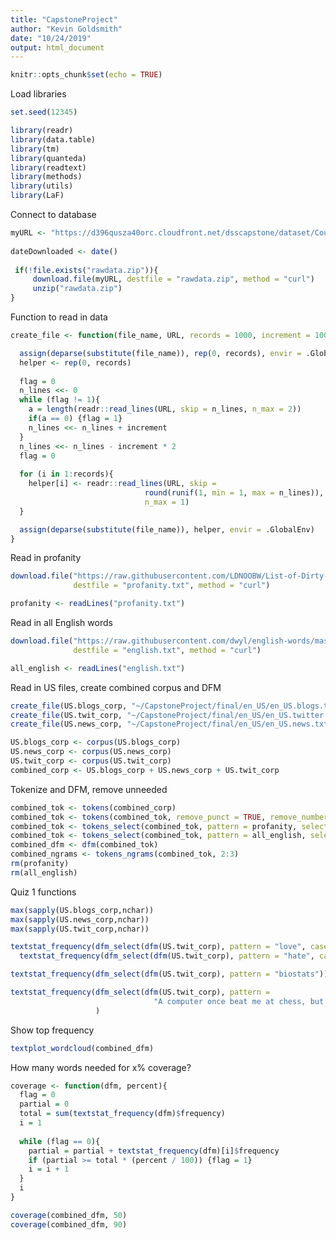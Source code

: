 ```yaml
---
title: "CapstoneProject"
author: "Kevin Goldsmith"
date: "10/24/2019"
output: html_document
---
```


```r
knitr::opts_chunk$set(echo = TRUE)
```

Load libraries
```r
set.seed(12345)

library(readr)
library(data.table)
library(tm)
library(quanteda)
library(readtext)
library(methods)
library(utils)
library(LaF)
```

Connect to database
```r
myURL <- "https://d396qusza40orc.cloudfront.net/dsscapstone/dataset/Coursera-SwiftKey.zip"
 
dateDownloaded <- date()
 
 if(!file.exists("rawdata.zip")){
     download.file(myURL, destfile = "rawdata.zip", method = "curl")
     unzip("rawdata.zip")
}
```

Function to read in data
```r
create_file <- function(file_name, URL, records = 1000, increment = 10000) {

  assign(deparse(substitute(file_name)), rep(0, records), envir = .GlobalEnv)
  helper <- rep(0, records)
    
  flag = 0
  n_lines <<- 0
  while (flag != 1){
    a = length(readr::read_lines(URL, skip = n_lines, n_max = 2))
    if(a == 0) {flag = 1}
    n_lines <<- n_lines + increment
  }
  n_lines <<- n_lines - increment * 2
  flag = 0
  
  for (i in 1:records){
    helper[i] <- readr::read_lines(URL, skip =
                              round(runif(1, min = 1, max = n_lines)),
                              n_max = 1)
  }

  assign(deparse(substitute(file_name)), helper, envir = .GlobalEnv)
}
```

Read in profanity 
```r
download.file("https://raw.githubusercontent.com/LDNOOBW/List-of-Dirty-Naughty-Obscene-and-Otherwise-Bad-Words/master/en", 
              destfile = "profanity.txt", method = "curl")

profanity <- readLines("profanity.txt")


```

Read in all English words
```r
download.file("https://raw.githubusercontent.com/dwyl/english-words/master/words.txt", 
              destfile = "english.txt", method = "curl")

all_english <- readLines("english.txt")
```

Read in US files, create combined corpus and DFM
```r
create_file(US.blogs_corp, "~/CapstoneProject/final/en_US/en_US.blogs.txt", 100)
create_file(US.twit_corp, "~/CapstoneProject/final/en_US/en_US.twitter.txt", 100)
create_file(US.news_corp, "~/CapstoneProject/final/en_US/en_US.news.txt", 100)

US.blogs_corp <- corpus(US.blogs_corp)
US.news_corp <- corpus(US.news_corp)
US.twit_corp <- corpus(US.twit_corp)
combined_corp <- US.blogs_corp + US.news_corp + US.twit_corp
```

Tokenize and DFM, remove unneeded 
```r
combined_tok <- tokens(combined_corp)
combined_tok <- tokens(combined_tok, remove_punct = TRUE, remove_numbers = TRUE)
combined_tok <- tokens_select(combined_tok, pattern = profanity, selection = "remove")
combined_tok <- tokens_select(combined_tok, pattern = all_english, selection = "keep")
combined_dfm <- dfm(combined_tok)
combined_ngrams <- tokens_ngrams(combined_tok, 2:3)
rm(profanity)
rm(all_english)
```

Quiz 1 functions 
```r
max(sapply(US.blogs_corp,nchar))
max(sapply(US.news_corp,nchar))
max(sapply(US.twit_corp,nchar))

textstat_frequency(dfm_select(dfm(US.twit_corp), pattern = "love", case_insensitive =  FALSE))$docfreq/
  textstat_frequency(dfm_select(dfm(US.twit_corp), pattern = "hate", case_insensitive = FALSE))$docfreq

textstat_frequency(dfm_select(dfm(US.twit_corp), pattern = "biostats"))

textstat_frequency(dfm_select(dfm(US.twit_corp), pattern = 
                                "A computer once beat me at chess, but it was no match for me at kickboxing")
                   )

```

Show top frequency
```r
textplot_wordcloud(combined_dfm)

```

How many words needed for x% coverage?
```r
coverage <- function(dfm, percent){
  flag = 0
  partial = 0
  total = sum(textstat_frequency(dfm)$frequency)
  i = 1
  
  while (flag == 0){
    partial = partial + textstat_frequency(dfm)[i]$frequency
    if (partial >= total * (percent / 100)) {flag = 1}
    i = i + 1
  }
  i
}

coverage(combined_dfm, 50)
coverage(combined_dfm, 90)
```
